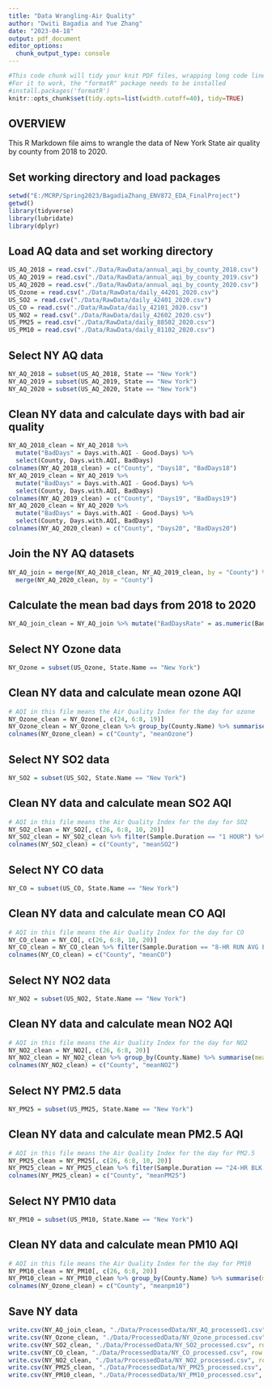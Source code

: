 ```yaml
---
title: "Data Wrangling-Air Quality"
author: "Dwiti Bagadia and Yue Zhang"
date: "2023-04-18"
output: pdf_document
editor_options: 
  chunk_output_type: console
---
```


```r
#This code chunk will tidy your knit PDF files, wrapping long code lines
#For it to work, the "formatR" package needs to be installed
#install.packages('formatR')
knitr::opts_chunk$set(tidy.opts=list(width.cutoff=40), tidy=TRUE)

```

## OVERVIEW

This R Markdown file aims to wrangle the data of New York State air quality by county from 2018 to 2020.


## Set working directory and load packages
```r
setwd("E:/MCRP/Spring2023/BagadiaZhang_ENV872_EDA_FinalProject")
getwd()
library(tidyverse)
library(lubridate)
library(dplyr)
```

## Load AQ data and set working directory
```r
US_AQ_2018 = read.csv("./Data/RawData/annual_aqi_by_county_2018.csv")
US_AQ_2019 = read.csv("./Data/RawData/annual_aqi_by_county_2019.csv")
US_AQ_2020 = read.csv("./Data/RawData/annual_aqi_by_county_2020.csv")
US_Ozone = read.csv("./Data/RawData/daily_44201_2020.csv")
US_SO2 = read.csv("./Data/RawData/daily_42401_2020.csv")
US_CO = read.csv("./Data/RawData/daily_42101_2020.csv")
US_NO2 = read.csv("./Data/RawData/daily_42602_2020.csv")
US_PM25 = read.csv("./Data/RawData/daily_88502_2020.csv")
US_PM10 = read.csv("./Data/RawData/daily_81102_2020.csv")

```

## Select NY AQ data
```r
NY_AQ_2018 = subset(US_AQ_2018, State == "New York")
NY_AQ_2019 = subset(US_AQ_2019, State == "New York")
NY_AQ_2020 = subset(US_AQ_2020, State == "New York")

```

## Clean NY data and calculate days with bad air quality
```r
NY_AQ_2018_clean = NY_AQ_2018 %>% 
  mutate("BadDays" = Days.with.AQI - Good.Days) %>% 
  select(County, Days.with.AQI, BadDays)
colnames(NY_AQ_2018_clean) = c("County", "Days18", "BadDays18")
NY_AQ_2019_clean = NY_AQ_2019 %>% 
  mutate("BadDays" = Days.with.AQI - Good.Days) %>% 
  select(County, Days.with.AQI, BadDays)
colnames(NY_AQ_2019_clean) = c("County", "Days19", "BadDays19")
NY_AQ_2020_clean = NY_AQ_2020 %>% 
  mutate("BadDays" = Days.with.AQI - Good.Days) %>% 
  select(County, Days.with.AQI, BadDays)
colnames(NY_AQ_2020_clean) = c("County", "Days20", "BadDays20")

```

## Join the NY AQ datasets
```r
NY_AQ_join = merge(NY_AQ_2018_clean, NY_AQ_2019_clean, by = "County") %>% 
  merge(NY_AQ_2020_clean, by = "County")

```

## Calculate the mean bad days from 2018 to 2020
```r
NY_AQ_join_clean = NY_AQ_join %>% mutate("BadDaysRate" = as.numeric(BadDays18 + BadDays19 + BadDays20)*100/as.numeric(Days18 + Days19 + Days20)) %>% select(County, BadDaysRate)

```

## Select NY Ozone data
```r
NY_Ozone = subset(US_Ozone, State.Name == "New York")

```

## Clean NY data and calculate mean ozone AQI
```r
# AQI in this file means the Air Quality Index for the day for ozone
NY_Ozone_clean = NY_Ozone[, c(24, 6:8, 19)]
NY_Ozone_clean = NY_Ozone_clean %>% group_by(County.Name) %>% summarise(meanOzone = mean(AQI))
colnames(NY_Ozone_clean) = c("County", "meanOzone")

```

## Select NY SO2 data
```r
NY_SO2 = subset(US_SO2, State.Name == "New York")

```

## Clean NY data and calculate mean SO2 AQI
```r
# AQI in this file means the Air Quality Index for the day for SO2
NY_SO2_clean = NY_SO2[, c(26, 6:8, 10, 20)]
NY_SO2_clean = NY_SO2_clean %>% filter(Sample.Duration == "1 HOUR") %>% group_by(County.Name) %>% summarise(meanSO2 = mean(AQI))
colnames(NY_SO2_clean) = c("County", "meanSO2")

```

## Select NY CO data
```r
NY_CO = subset(US_CO, State.Name == "New York")

```

## Clean NY data and calculate mean CO AQI
```r
# AQI in this file means the Air Quality Index for the day for CO
NY_CO_clean = NY_CO[, c(26, 6:8, 10, 20)]
NY_CO_clean = NY_CO_clean %>% filter(Sample.Duration == "8-HR RUN AVG END HOUR") %>% group_by(County.Name) %>% summarise(meanCO = mean(AQI))
colnames(NY_CO_clean) = c("County", "meanCO")

```

## Select NY NO2 data
```r
NY_NO2 = subset(US_NO2, State.Name == "New York")

```

## Clean NY data and calculate mean NO2 AQI
```r
# AQI in this file means the Air Quality Index for the day for NO2
NY_NO2_clean = NY_NO2[, c(26, 6:8, 20)]
NY_NO2_clean = NY_NO2_clean %>% group_by(County.Name) %>% summarise(meanNO2 = mean(AQI))
colnames(NY_NO2_clean) = c("County", "meanNO2")

```

## Select NY PM2.5 data
```r
NY_PM25 = subset(US_PM25, State.Name == "New York")

```

## Clean NY data and calculate mean PM2.5 AQI
```r
# AQI in this file means the Air Quality Index for the day for PM2.5
NY_PM25_clean = NY_PM25[, c(26, 6:8, 10, 20)]
NY_PM25_clean = NY_PM25_clean %>% filter(Sample.Duration == "24-HR BLK AVG") %>% group_by(County.Name) %>% summarise(meanPM25 = mean(AQI))
colnames(NY_PM25_clean) = c("County", "meanPM25")

```

## Select NY PM10 data
```r
NY_PM10 = subset(US_PM10, State.Name == "New York")

```

## Clean NY data and calculate mean PM10 AQI
```r
# AQI in this file means the Air Quality Index for the day for PM10 
NY_PM10_clean = NY_PM10[, c(26, 6:8, 20)]
NY_PM10_clean = NY_PM10_clean %>% group_by(County.Name) %>% summarise(meanPM10 = mean(AQI))
colnames(NY_Ozone_clean) = c("County", "meanpm10")

```

## Save NY data
```r
write.csv(NY_AQ_join_clean, "./Data/ProcessedData/NY_AQ_processed1.csv", row.names = FALSE)
write.csv(NY_Ozone_clean, "./Data/ProcessedData/NY_Ozone_processed.csv", row.names = FALSE)
write.csv(NY_SO2_clean, "./Data/ProcessedData/NY_SO2_processed.csv", row.names = FALSE)
write.csv(NY_CO_clean, "./Data/ProcessedData/NY_CO_processed.csv", row.names = FALSE)
write.csv(NY_NO2_clean, "./Data/ProcessedData/NY_NO2_processed.csv", row.names = FALSE)
write.csv(NY_PM25_clean, "./Data/ProcessedData/NY_PM25_processed.csv", row.names = FALSE)
write.csv(NY_PM10_clean, "./Data/ProcessedData/NY_PM10_processed.csv", row.names = FALSE)

```
